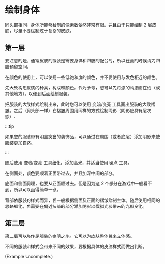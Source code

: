 # 绘制身体

同头部相同，身体所能够绘制的像素数依然非常有限。并且由于只能绘制 2 层皮肤，尽量不要绘制过于复杂的皮肤。

## 第一层

要注意的是，通常皮肤的服装是需要身体和四肢的配合的，所以在画的时候请为四肢预留空间。

在颜色的使用上，可以使用一些低饱和度的颜色，并不要使用与发色相近的颜色。

先大致构思服装的种类，构成和颜色。作为参考，您可以先将您的构思画在纸（或其他地方），以便到后面绘制服装。

把服装的大致样式绘制出来，此时您可以使用 变暗/变亮 工具画出服装的大致褶皱。之后（同头部一样）在褶皱周围用同样的方式绘制阴影（阴影应具有层次感）.

:::tip

如果您的服装带有明显突出的装饰品，可以通过在周围（或者底层）添加阴影来使服装更加自然。

:::

随后使用 变暗/变亮 工具细化，添加高光，并适当使用 噪点 工具。

在侧面处，颜色要顺着正面带过去，并且加深中间的部分。

底面和侧面同理，也要从正面顺过去。但是因为这 2 个部分在游戏中一般看不到，所以可以画得简单一点。

背部依服装的样式而异，但一般根据侧面及正面的褶皱绘制主体。随后使用相同的思路细化，但需要在偏近头部的部分添加阴影以模拟光影带来的光照变化。

## 第二层

第二层可以称作是服装的点睛之笔。它可以为皮肤整体带来立体感。

不同的服装和样式会带来不同的效果，要根据具体的皮肤样式而做出判断。

(Example Uncomplete.)